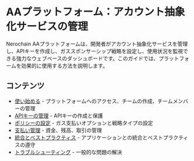 
# AAプラットフォーム：アカウント抽象化サービスの管理

Nerochain AAプラットフォームは、開発者がアカウント抽象化サービスを管理し、APIキーを作成し、ガススポンサーシップ戦略を設定し、使用状況を監視できる強力なウェブベースのダッシュボードです。このガイドでは、プラットフォームを効果的に使用する方法を説明します。

## コンテンツ

- [使い始める](/ja/developer-tools/aa-platform/getting-started) - プラットフォームへのアクセス、チームの作成、チームメンバーの管理
- [APIキーの管理](/ja/developer-tools/aa-platform/managing-api-keys) - APIキーの作成と保護
- [ポリシーの設定](/ja/developer-tools/aa-platform/configuring-policies) - ガス支払いオプションと戦略タイプの設定
- [支払い管理](/ja/developer-tools/aa-platform/payment-management) - 資金、残高、取引の管理
- [統合とベストプラクティス](/ja/developer-tools/aa-platform/integration-and-best-practices) - アプリケーションとの統合とベストプラクティスの遵守
- [トラブルシューティング](/ja/developer-tools/aa-platform/troubleshooting) - 一般的な問題の解決

<PageFeedback path="/ja/developer-tools/aa-platform" /> 